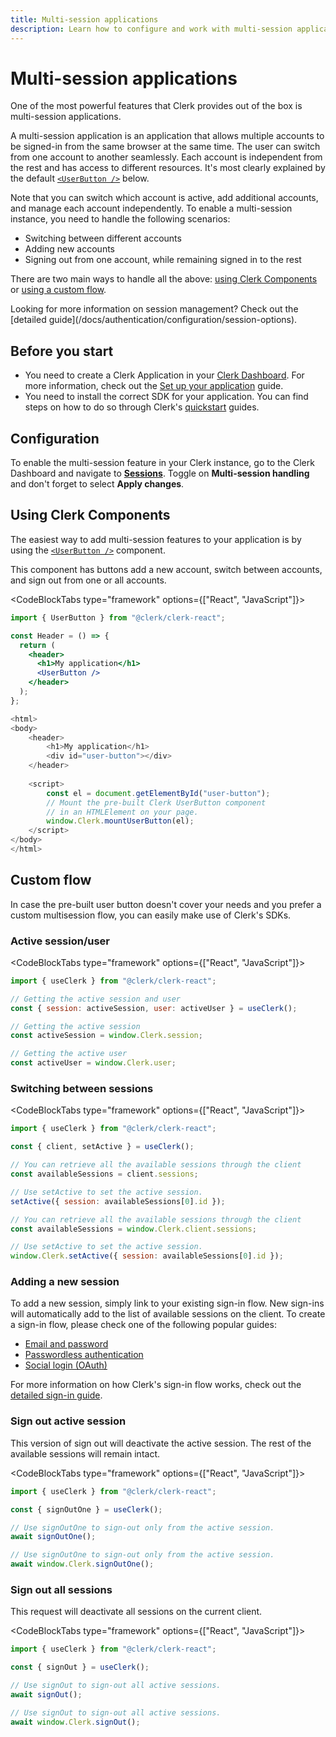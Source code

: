 ```yaml
---
title: Multi-session applications
description: Learn how to configure and work with multi-session applications
---
```


# Multi-session applications

One of the most powerful features that Clerk provides out of the box is multi-session applications.

A multi-session application is an application that allows multiple accounts to be signed-in from the same browser at the same time. The user can switch from one account to another seamlessly. Each account is independent from the rest and has access to different resources. It's most clearly explained by the default [`<UserButton />`][user-button-ref] below.

<Images
  width={440}
  height={479}
  src="/docs/images/custom-flows/user-button-multisession.jpg"
  alt="The User Button component with multiple accounts signed in."
/>

Note that you can switch which account is active, add additional accounts, and manage each account independently. To enable a multi-session instance, you need to handle the following scenarios:

- Switching between different accounts
- Adding new accounts
- Signing out from one account, while remaining signed in to the rest

There are two main ways to handle all the above: [using Clerk Components](#using-clerk-components) or [using a custom flow](#custom-flow).

<Callout type="info">
  Looking for more information on session management? Check out the [detailed guide](/docs/authentication/configuration/session-options).
</Callout>

## Before you start

- You need to create a Clerk Application in your [Clerk Dashboard](https://dashboard.clerk.com/). For more information, check out the [Set up your application](/docs/guides/setup-clerk) guide.
- You need to install the correct SDK for your application. You can find steps on how to do so through Clerk's [quickstart](/docs/quickstarts/overview) guides.

## Configuration

To enable the multi-session feature in your Clerk instance, go to the Clerk Dashboard and navigate to **[Sessions](https://dashboard.clerk.com/last-active?path=sessions)**. Toggle on **Multi-session handling** and don't forget to select **Apply changes**.

<Images
  width={3024}
  height={1648}
  src="/docs/images/custom-flows/sessions.jpg"
  alt="The Sessions page in the Clerk Dashboard. A red arrow points to the active Sessions tab. On this page, a red arrow points to the Multi-session handling toggle, which is toggled on. There is also a red arrow pointing to the 'Apply changes' button."
/>

## Using Clerk Components

The easiest way to add multi-session features to your application is by using the [`<UserButton />`][user-button-ref] component.

This component has buttons add a new account, switch between accounts, and sign out from one or all accounts.

<CodeBlockTabs type="framework" options={["React", "JavaScript"]}>
```jsx
import { UserButton } from "@clerk/clerk-react";

const Header = () => {
  return (
    <header>
      <h1>My application</h1>
      <UserButton />
    </header>
  );
};
```

```js
<html>
<body>
    <header>
        <h1>My application</h1>
        <div id="user-button"></div>
    </header>
    
    <script>
        const el = document.getElementById("user-button");
        // Mount the pre-built Clerk UserButton component
        // in an HTMLElement on your page. 
        window.Clerk.mountUserButton(el);
    </script>
</body>
</html>
```
</CodeBlockTabs>

## Custom flow

In case the pre-built user button doesn't cover your needs and you prefer a custom multisession flow, you can easily make use of Clerk's SDKs.

### Active session/user

<CodeBlockTabs type="framework" options={["React", "JavaScript"]}>
```jsx
import { useClerk } from "@clerk/clerk-react";

// Getting the active session and user
const { session: activeSession, user: activeUser } = useClerk();
```

```js
// Getting the active session
const activeSession = window.Clerk.session;

// Getting the active user
const activeUser = window.Clerk.user;
```
</CodeBlockTabs>

### Switching between sessions

<CodeBlockTabs type="framework" options={["React", "JavaScript"]}>
```jsx
import { useClerk } from "@clerk/clerk-react";

const { client, setActive } = useClerk();

// You can retrieve all the available sessions through the client
const availableSessions = client.sessions;

// Use setActive to set the active session.
setActive({ session: availableSessions[0].id });
```

```js
// You can retrieve all the available sessions through the client
const availableSessions = window.Clerk.client.sessions;

// Use setActive to set the active session.
window.Clerk.setActive({ session: availableSessions[0].id });
```
</CodeBlockTabs>

### Adding a new session

To add a new session, simply link to your existing sign-in flow. New sign-ins will automatically add to the list of available sessions on the client. To create a sign-in flow, please check one of the following popular guides:

- [​Email and password​](/docs/custom-flows/email-password)
- [​Passwordless authentication​](/docs/custom-flows/email-sms-otp)
- [​Social login (OAuth)](/docs/authentication/social-connections/oauth)

For more information on how Clerk's sign-in flow works, check out the [detailed sign-in guide](/docs/custom-flows/overview#sign-in-flow).

### Sign out active session

This version of sign out will deactivate the active session. The rest of the available sessions will remain intact.

<CodeBlockTabs type="framework" options={["React", "JavaScript"]}>
```jsx
import { useClerk } from "@clerk/clerk-react";

const { signOutOne } = useClerk();

// Use signOutOne to sign-out only from the active session.
await signOutOne();
```

```js
// Use signOutOne to sign-out only from the active session.
await window.Clerk.signOutOne();
```
</CodeBlockTabs>

### Sign out all sessions

This request will deactivate all sessions on the current client.

<CodeBlockTabs type="framework" options={["React", "JavaScript"]}>
```jsx
import { useClerk } from "@clerk/clerk-react";

const { signOut } = useClerk();

// Use signOut to sign-out all active sessions.
await signOut();
```

```js
// Use signOut to sign-out all active sessions.
await window.Clerk.signOut();
```
</CodeBlockTabs>

[user-button-ref]: /docs/components/user/user-button
